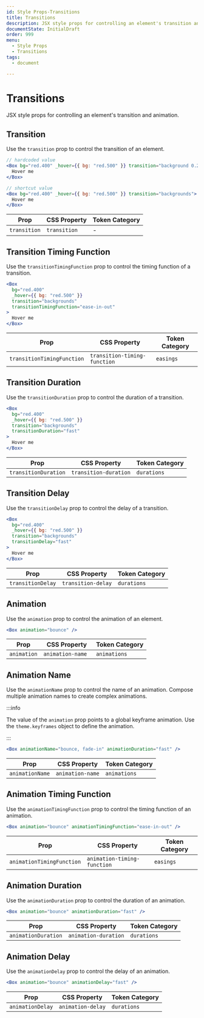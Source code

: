 ```yaml
---
id: Style Props-Transitions
title: Transitions
description: JSX style props for controlling an element's transition and animation.
documentState: InitialDraft
order: 999
menu:
  - Style Props
  - Transitions
tags:
  - document

---
```



# Transitions

JSX style props for controlling an element's transition and animation.

## Transition

Use the `transition` prop to control the transition of an element.

```jsx
// hardcoded value
<Box bg="red.400" _hover={{ bg: "red.500" }} transition="background 0.2s ease-in-out">
  Hover me
</Box>

// shortcut value
<Box bg="red.400" _hover={{ bg: "red.500" }} transition="backgrounds">
  Hover me
</Box>
```

| Prop         | CSS Property | Token Category |
| ------------ | ------------ | -------------- |
| `transition` | `transition` | -              |

## Transition Timing Function

Use the `transitionTimingFunction` prop to control the timing function of a
transition.

```jsx
<Box
  bg="red.400"
  _hover={{ bg: "red.500" }}
  transition="backgrounds"
  transitionTimingFunction="ease-in-out"
>
  Hover me
</Box>
```

| Prop                       | CSS Property                 | Token Category |
| -------------------------- | ---------------------------- | -------------- |
| `transitionTimingFunction` | `transition-timing-function` | `easings`      |

## Transition Duration

Use the `transitionDuration` prop to control the duration of a transition.

```jsx
<Box
  bg="red.400"
  _hover={{ bg: "red.500" }}
  transition="backgrounds"
  transitionDuration="fast"
>
  Hover me
</Box>
```

| Prop                 | CSS Property          | Token Category |
| -------------------- | --------------------- | -------------- |
| `transitionDuration` | `transition-duration` | `durations`    |

## Transition Delay

Use the `transitionDelay` prop to control the delay of a transition.

```jsx
<Box
  bg="red.400"
  _hover={{ bg: "red.500" }}
  transition="backgrounds"
  transitionDelay="fast"
>
  Hover me
</Box>
```

| Prop              | CSS Property       | Token Category |
| ----------------- | ------------------ | -------------- |
| `transitionDelay` | `transition-delay` | `durations`    |

## Animation

Use the `animation` prop to control the animation of an element.

```jsx
<Box animation="bounce" />
```

| Prop        | CSS Property     | Token Category |
| ----------- | ---------------- | -------------- |
| `animation` | `animation-name	` | `animations`   |

## Animation Name

Use the `animationName` prop to control the name of an animation. Compose
multiple animation names to create complex animations.

:::info

The value of the `animation` prop points to a global keyframe animation. Use the
`theme.keyframes` object to define the animation.

:::

```jsx
<Box animationName="bounce, fade-in" animationDuration="fast" />
```

| Prop            | CSS Property     | Token Category |
| --------------- | ---------------- | -------------- |
| `animationName` | `animation-name` | `animations`   |

## Animation Timing Function

Use the `animationTimingFunction` prop to control the timing function of an
animation.

```jsx
<Box animation="bounce" animationTimingFunction="ease-in-out" />
```

| Prop                      | CSS Property                | Token Category |
| ------------------------- | --------------------------- | -------------- |
| `animationTimingFunction` | `animation-timing-function` | `easings`      |

## Animation Duration

Use the `animationDuration` prop to control the duration of an animation.

```jsx
<Box animation="bounce" animationDuration="fast" />
```

| Prop                | CSS Property         | Token Category |
| ------------------- | -------------------- | -------------- |
| `animationDuration` | `animation-duration` | `durations`    |

## Animation Delay

Use the `animationDelay` prop to control the delay of an animation.

```jsx
<Box animation="bounce" animationDelay="fast" />
```

| Prop             | CSS Property      | Token Category |
| ---------------- | ----------------- | -------------- |
| `animationDelay` | `animation-delay` | `durations`    |
